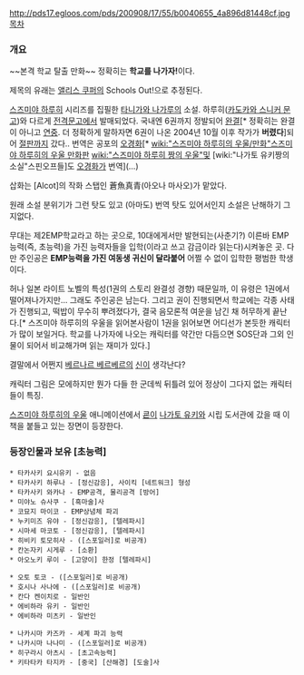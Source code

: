 http://pds17.egloos.com/pds/200908/17/55/b0040655_4a896d81448cf.jpg
[[목차]]
=== 개요 ===
~~본격 학교 탈출 만화~~ 정확히는 '''학교를 나가자!'''이다.

제목의 유래는 [[앨리스 쿠퍼]]의 Schools Out!으로 추정된다.

[[스즈미야 하루히]] 시리즈를 집필한 [[타니가와 나가루]]의 소설. 하루히([[카도카와 스니커 문고]])와 다르게 [[전격문고]]에서 발매되었다. 국내엔 6권까지 정발되어 [[완결]][* 정확히는 완결이 아니고 [[연중]]. 더 정확하게 말하자면 6권이 나온 2004년 10월 이후 작가가 '''버렸다''']되어 [[절판]]까지 갔다.. 번역은 공포의 [[오경화]][* [[wiki:"스즈미야 하루히의 우울/만화"스즈미야 하루히의 우울 만화판]] [[wiki:"스즈미야 하루히 짱의 우울"및]] [wiki:"나가토 유키짱의 소실"스핀오프들]도 [[오경화]]가 번역](...)

삽화는 [Alcot]의 작화 스탭인 蒼魚真青(아오나 마사오)가 맡았다.

원래 소설 분위기가 그런 탓도 있고 (아마도) 번역 탓도 있어서인지 소설은 난해하기 그지없다.

무대는 제2EMP학교라고 하는 곳으로, 10대에게서만 발현되는(사춘기?) 이른바 EMP능력(즉, 초능력)을 가진 능력자들을 입학(이라고 쓰고 감금이라 읽는다)시켜놓은 곳. 다만 주인공은 '''EMP능력을 가진 여동생 귀신이 달라붙어''' 어쩔 수 없이 입학한 평범한 학생이다.

허나 일본 라이트 노벨의 특성(1권의 스토리 완결성 경향) 때문일까, 이 유령은 1권에서 떨어져나가지만... 그래도 주인공은 남는다. 그리고 권이 진행되면서 학교에는 각종 사태가 진행되고, 떡밥이 무수히 뿌려졌다가, 결국 음모론적 여운을 남긴 채 허무하게 끝난다.[* 스즈미야 하루히의 우울을 읽어본사람이 1권을 읽어보면 어디선가 본듯한 캐릭터가 많이 보일거다. 학교를 나가자에 나오는 캐릭터를 약간만 다듬으면 SOS단과 그외 인물이 되어서 비교해가며 읽는 재미가 있다.]

결말에서 어쩐지 [[베르나르 베르베르]]의 [[신]]이 생각난다?

캐릭터 그림은 모에하지만 뭔가 다들 한 군데씩 뒤틀려 있어 정상이 그다지 없는 캐릭터들이 특징.

[[스즈미야 하루히의 우울]] 애니메이션에서 [[쿈]]이 [[나가토 유키]]와 시립 도서관에 갔을 때 이 책을 붙들고 있는 장면이 등장한다.

=== 등장인물과 보유 [초능력] ===
 * 타카사키 요시유키 - 없음
 * 타카사키 하루나 - [정신감응], 사이킥 [네트워크] 형성
 * 타카사키 와카나 - EMP공격, 물리공격 [방어]
 * 미야노 슈사쿠 - [흑마술]사
 * 코묘지 마이코 - EMP상념체 파괴
 * 누키미즈 유야 - [정신감응], [텔레파시]
 * 시마세 마코토 - [정신감응], [텔레파시]
 * 히비키 토모히사 - ([스포일러]로 비공개)
 * 칸논자키 시게루 - [소환]
 * 아오노키 루이 - [고양이] 한정 [텔레파시]

 * 오토 토코 - ([스포일러]로 비공개)
 * 호시나 사나에 - ([스포일러]로 비공개)
 * 칸다 켄이치로 - 일반인
 * 에비하라 유키 - 일반인
 * 에비하라 미츠키 - 일반인

 * 나카시마 카즈카 - 세계 파괴 능력
 * 나카시마 나나미 - ([스포일러]로 비공개)
 * 히구라시 아츠시 - [초고속능력]
 * 키타타카 타지카 - [중국] [산해경] [도술]사 

